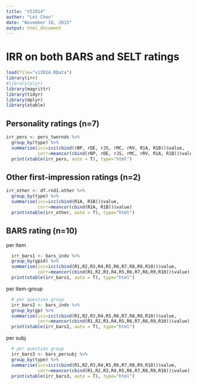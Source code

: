 ```yaml
---
title: "VI2014"
author: "Lei Chen"
date: "November 16, 2015"
output: html_document
---
```


# IRR on both BARS and SELT ratings

```r
load(file="vi2014.RData")
library(irr)
#library(plyr)
library(magrittr)
library(tidyr)
library(dplyr)
library(xtable)
```

## Personality ratings (n=7)
```r
irr_pers <- pers_twornds %>%
  group_by(type) %>%
  summarise(icc=icc(cbind(rBP, rDE, rJS, rMC, rRV, R1A, R1B))$value,
            corr=meancor(cbind(rBP, rDE, rJS, rMC, rRV, R1A, R1B))$value)
  print(xtable(irr_pers, auto = T), type="html")
```

## Other first-impression ratings (n=2)
```r
irr_other <- df.rnd1.other %>%
  group_by(type) %>%
  summarise(icc=icc(cbind(R1A, R1B))$value,
            corr=meancor(cbind(R1A, R1B))$value)
  print(xtable(irr_other, auto = T), type="html")
```

## BARS rating (n=10)
per item
```r
  irr_bars1 <- bars_indv %>%
  group_by(gpid) %>%
  summarise(icc=icc(cbind(R1,R2,R3,R4,R5,R6,R7,R8,R9,R10))$value,
            corr=meancor(cbind(R1,R2,R3,R4,R5,R6,R7,R8,R9,R10))$value)
  print(xtable(irr_bars1, auto = T), type="html")
```

per item-group
```r
  # per question group
  irr_bars2 <- bars_indv %>%
  group_by(gp) %>%
  summarise(icc=icc(cbind(R1,R2,R3,R4,R5,R6,R7,R8,R9,R10))$value,
            corr=meancor(cbind(R1,R2,R3,R4,R5,R6,R7,R8,R9,R10))$value)
  print(xtable(irr_bars2, auto = T), type="html")
```

per subj
```r
  # per question group
  irr_bars3 <- bars_persubj %>%
  group_by(type) %>%
  summarise(icc=icc(cbind(R1,R2,R3,R4,R5,R6,R7,R8,R9,R10))$value,
            corr=meancor(cbind(R1,R2,R3,R4,R5,R6,R7,R8,R9,R10))$value)
  print(xtable(irr_bars3, auto = T), type="html")
```


